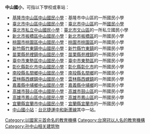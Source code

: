 '''中山國小'''，可指以下學校或車站：

*[[基隆市中山區中山國民小學|基隆市中山區中山國民小學]]：基隆市中山區的一所國民小學
*[[臺北市中山區中山國民小學|臺北市中山區中山國民小學]]：[[臺北市|臺北市]][[中山區_(臺北市)|中山區]]的一所[[國民小學|國民小學]]
*[[臺北市私立中山國民小學|臺北市私立中山國民小學]]：[[臺北市|臺北市]][[文山區|文山區]]的一所私立國民小學
*[[新北市板橋區中山國民小學|新北市板橋區中山國民小學]]：[[新北市|新北市]][[板橋區_(新北市)|板橋區]]的一所國民小學
*[[桃園市桃園區中山國民小學|桃園市桃園區中山國民小學]]：[[桃園市|桃園市]][[桃園區|桃園區]]的一所國民小學
*[[新竹縣竹東鎮中山國民小學|新竹縣竹東鎮中山國民小學]]：[[新竹縣|新竹縣]][[竹東鎮|竹東鎮]]的一所國民小學
*[[苗栗縣苑裡鎮中山國民小學|苗栗縣苑裡鎮中山國民小學]]：[[苗栗縣|苗栗縣]][[苑裡鎮|苑裡鎮]]的一所國民小學
*[[臺中市東勢區中山國民小學|臺中市東勢區中山國民小學]]：[[臺中市|臺中市]][[東勢區|東勢區]]的一所國民小學
*[[彰化縣彰化市中山國民小學|彰化縣彰化市中山國民小學]]：[[彰化縣|彰化縣]][[彰化市|彰化市]]的一所國民小學
*[[南投縣名間鄉中山國民小學|南投縣名間鄉中山國民小學]]：[[南投縣|南投縣]][[名間鄉|名間鄉]]的一所國民小學
*[[雲林縣西螺鎮中山國民小學|雲林縣西螺鎮中山國民小學]]：[[雲林縣|雲林縣]][[西螺鎮|西螺鎮]]的一所國民小學
*[[嘉義縣中埔鄉中山國民小學|嘉義縣中埔鄉中山國民小學]]：[[嘉義縣|嘉義縣]][[中埔鄉|中埔鄉]]的一所國民小學
*[[高雄市鼓山區中山國民小學|高雄市鼓山區中山國民小學]]：[[高雄市|高雄市]][[鼓山區|鼓山區]]的一所國民小學
*[[高雄市鳳山區中山國民小學|高雄市鳳山區中山國民小學]]：[[高雄市|高雄市]][[鳳山區|鳳山區]]的一所國民小學
*[[宜蘭縣宜蘭市中山國民小學|宜蘭縣宜蘭市中山國民小學]]：[[宜蘭縣|宜蘭縣]][[宜蘭市|宜蘭市]]的一所國民小學
*[[中山國小站|中山國小站]]：[[台北捷運|台北捷運]][[中和新蘆線|中和新蘆線]]其中一站。
{{disambig|Cat=四字教育機構消歧義|Z中}}
[[Category:以國家元首命名的教育機構|Category:以國家元首命名的教育機構]]
[[Category:台灣冠以人名的教育機構|Category:台灣冠以人名的教育機構]]
[[Category:孙中山相关建筑物|Category:孙中山相关建筑物]]